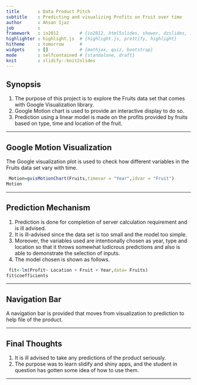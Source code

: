 ```yaml
---
title       : Data Product Pitch
subtitle    : Predicting and visualizing Profits on Fruit over time
author      : Ahsan Ijaz
job         : 
framework   : io2012        # {io2012, html5slides, shower, dzslides, ...}
highlighter : highlight.js  # {highlight.js, prettify, highlight}
hitheme     : tomorrow      # 
widgets     : []            # {mathjax, quiz, bootstrap}
mode        : selfcontained # {standalone, draft}
knit        : slidify::knit2slides
---
```


## Synopsis

1. The purpose of this project is to explore the Fruits data set that comes with Google Visualization library.
2. Google Motion chart is used to provide an interactive display to do so.
3. Prediction using a linear model is made on the profits provided by fruits based on type, time and location of the fruit.


--- 

## Google Motion Visualization
The Google visualization plot is used to check how different variables in the Fruits data set vary with time.
```r
 Motion=gvisMotionChart(Fruits,timevar = "Year",idvar = "Fruit")
Motion
```
---


## Prediction Mechanism

1. Prediction is done for completion of server calculation requirement and is ill advised.
2. It is ill-advised since the data set is too small and the model too simple.
3. Moreover, the variables used are intentionally chosen as year, type and location so that it throws somewhat ludicrous predictions and also is able to demonstrate the selection of inputs.
4. The model chosen is shown as follows.

```r
 fit<-lm(Profit~ Location + Fruit + Year,data= Fruits)
fit$coefficients
```
---

## Navigation Bar

A navigation bar is provided that moves from visualization to prediction to help file of the product.

---

## Final Thoughts

1. It is ill advised to take any predictions of the product seriously.
2. The purpose was to learn slidify and shiny apps, and the student in question has gotten some idea of how to use them.

---


